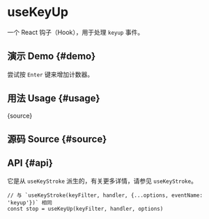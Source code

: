 # useKeyUp


<HooksType category="Sensors" />

一个 React 钩子（Hook），用于处理 `keyup` 事件。

## 演示 Demo \{#demo}

尝试按 `Enter` 键来增加计数器。


<App />

## 用法 Usage \{#usage}


<RawCode>{source}</RawCode>

## 源码 Source \{#source}


<Source />

## API \{#api}


它是从 `useKeyStroke` 派生的，有关更多详情，请参见 <Link to="/reference/use-key-stroke">`useKeyStroke`</Link>。

```tsx
// 与 `useKeyStroke(keyFilter, handler, {...options, eventName: 'keyup'})` 相同
const stop = useKeyUp(keyFilter, handler, options)
```
